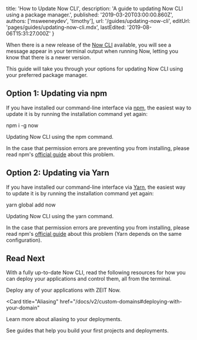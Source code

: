 
  title: 'How to Update Now CLI',
  description: 'A guide to updating Now CLI using a package manager.',
  published: '2019-03-20T03:00:00.860Z',
  authors: ['msweeneydev', 'timothy'],
  url: '/guides/updating-now-cli',
  editUrl: 'pages/guides/updating-now-cli.mdx',
  lastEdited: '2019-08-06T15:31:27.000Z'
}

When there is a new release of the [Now CLI](https://zeit.co/download#now-cli) available, you will see a message appear in your terminal output when running Now, letting you know that there is a newer version.

This guide will take you through your options for updating Now CLI using your preferred package manager.

## Option 1: Updating via npm

If you have installed our command-line interface via [npm](http://npmjs.org/), the easiest way to update it is by running the installation command yet again:

<TerminalInput>npm i -g now</TerminalInput>
<Caption>Updating Now CLI using the <InlineCode>npm</InlineCode> command.</Caption>

In the case that permission errors are preventing you from installing, please read npm's [official guide](https://docs.npmjs.com/resolving-eacces-permissions-errors-when-installing-packages-globally) about this problem.

## Option 2: Updating via Yarn

If you have installed our command-line interface via [Yarn](https://yarnpkg.com), the easiest way to update it is by running the installation command yet again:

<TerminalInput>yarn global add now</TerminalInput>
<Caption>Updating Now CLI using the <InlineCode>yarn</InlineCode> command.</Caption>

In the case that permission errors are preventing you from installing, please read npm's [official guide](https://docs.npmjs.com/resolving-eacces-permissions-errors-when-installing-packages-globally) about this problem (Yarn depends on the same configuration).

## Read Next

With a fully up-to-date Now CLI, read the following resources for how you can deploy your applications and control them, all from the terminal.

<Card title="Deploying Basics" href="/docs/v2/deployments/basics">
  Deploy any of your applications with ZEIT Now.
</Card>

<Card
  title="Aliasing"
  href="/docs/v2/custom-domains#deploying-with-your-domain"
>
  Learn more about aliasing to your deployments.
</Card>

<Card title="Guides" href="/guides">
  See guides that help you build your first projects and deployments.
</Card>

